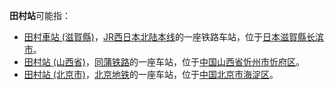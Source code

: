 {{NoteTA
|1=zh-hans:田村站;zh-hk:田村站;zh-tw:田村車站;
|T=zh-hans:田村站;zh-hk:田村站;zh-tw:田村車站;
}}
'''田村站'''可能指：
*[[田村車站_(滋賀縣)|田村車站 (滋賀縣)]]，[[JR西日本|JR西日本]][[北陆本线|北陆本线]]的一座铁路车站，位于[[日本|日本]][[滋賀縣|滋賀縣]][[长滨市|长滨市]]。
*[[田村站_(山西省)|田村站 (山西省)]]，[[同蒲铁路|同蒲铁路]]的一座车站，位于[[中国|中国]][[山西省|山西省]][[忻州市|忻州市]][[忻府区|忻府区]]。
*[[田村站_(北京市)|田村站 (北京市)]]，[[北京地铁|北京地铁]]的一座车站，位于[[中国|中国]][[北京市|北京市]][[海淀区|海淀区]]。

{{disambig|cat=三字车站名消歧义}}